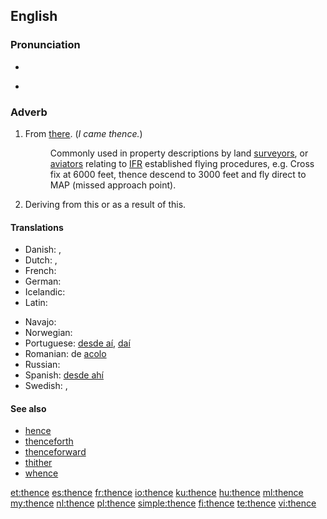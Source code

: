 ==English==

===Pronunciation===
* {{IPA|/ðɛns/|lang=en}}
* {{audio|en-us-thence.ogg|Audio (US)}}
*: {{rhymes|ɛns}}

===Adverb===
{{infl|en|adverb}}

# From [[there]]. (''I came thence.'')
#: {{context|technical}} Commonly used in property descriptions by land [[surveyor]]s, or [[aviator]]s relating to [[IFR]] established flying procedures, e.g. Cross fix at 6000 feet, thence descend to 3000 feet and fly direct to MAP (missed approach point).
# {{literary}} Deriving from this or as a result of this.

====Translations====
{{trans-top|from there}}
* Danish: {{t|da|deraf følger}}, {{t-|da|deden}}
* Dutch: {{t-|nl|daarvandaan}}, {{t-|nl|vandaar}}
* French: {{t+|fr|dès lors}}
* German: {{t+|de|daher}}
* Icelandic: {{t+|is|þaðan}}
* Latin: {{t|la|illinc}}
{{trans-mid}}
* Navajo: {{tø|nv|kodóó}}
* Norwegian: {{t|no|derfra}}
* Portuguese: [[desde aí]], [[daí]]
* Romanian: de [[acolo]]
* Russian: {{t+|ru|оттуда|tr=ottúda}}
* Spanish: [[desde ahí]]
* Swedish: {{t|sv|dädan}}, {{t|sv|där i från}}
{{trans-bottom}}

====See also====
* [[hence]]
* [[thenceforth]]
* [[thenceforward]]
* [[thither]]
* [[whence]]

[[et:thence]]
[[es:thence]]
[[fr:thence]]
[[io:thence]]
[[ku:thence]]
[[hu:thence]]
[[ml:thence]]
[[my:thence]]
[[nl:thence]]
[[pl:thence]]
[[simple:thence]]
[[fi:thence]]
[[te:thence]]
[[vi:thence]]